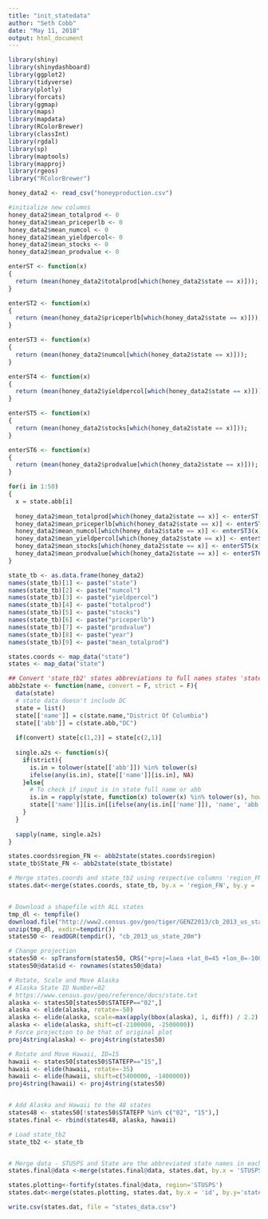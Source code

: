 ---
title: "init_statedata"
author: "Seth Cobb"
date: "May 11, 2018"
output: html_document
---

```{r setup, include=FALSE}

library(shiny)
library(shinydashboard)
library(ggplot2)
library(tidyverse)
library(plotly)
library(forcats)
library(ggmap)
library(maps)
library(mapdata)
library(RColorBrewer)
library(classInt)
library(rgdal)
library(sp)
library(maptools)
library(mapproj)
library(rgeos)
library("RColorBrewer")

honey_data2 <- read_csv("honeyproduction.csv")

#initialize new columns
honey_data2$mean_totalprod <- 0
honey_data2$mean_priceperlb <- 0
honey_data2$mean_numcol <- 0
honey_data2$mean_yieldpercol<- 0
honey_data2$mean_stocks <- 0
honey_data2$mean_prodvalue <- 0

enterST <- function(x)
{
  return (mean(honey_data2$totalprod[which(honey_data2$state == x)]));
}

enterST2 <- function(x)
{
  return (mean(honey_data2$priceperlb[which(honey_data2$state == x)]));
}

enterST3 <- function(x)
{
  return (mean(honey_data2$numcol[which(honey_data2$state == x)]));
}

enterST4 <- function(x)
{
  return (mean(honey_data2$yieldpercol[which(honey_data2$state == x)]));
}

enterST5 <- function(x)
{
  return (mean(honey_data2$stocks[which(honey_data2$state == x)]));
}

enterST6 <- function(x)
{
  return (mean(honey_data2$prodvalue[which(honey_data2$state == x)]));
}

for(i in 1:50)
{
  x = state.abb[i]
  
  honey_data2$mean_totalprod[which(honey_data2$state == x)] <- enterST(x)
  honey_data2$mean_priceperlb[which(honey_data2$state == x)] <- enterST2(x)
  honey_data2$mean_numcol[which(honey_data2$state == x)] <- enterST3(x)
  honey_data2$mean_yieldpercol[which(honey_data2$state == x)] <- enterST4(x)
  honey_data2$mean_stocks[which(honey_data2$state == x)] <- enterST5(x)
  honey_data2$mean_prodvalue[which(honey_data2$state == x)] <- enterST6(x)
}

state_tb <- as.data.frame(honey_data2)
names(state_tb)[1] <- paste("state")
names(state_tb)[2] <- paste("numcol")
names(state_tb)[3] <- paste("yieldpercol")
names(state_tb)[4] <- paste("totalprod")
names(state_tb)[5] <- paste("stocks")
names(state_tb)[6] <- paste("priceperlb")
names(state_tb)[7] <- paste("prodvalue")
names(state_tb)[8] <- paste("year")
names(state_tb)[9] <- paste("mean_totalprod")

states.coords <- map_data("state")
states <- map_data("state")

## Convert 'state_tb2' states abbreviations to full names states 'state_tb2$State_FN' using abb2state.R function (Thanks to Guangyang Li)
abb2state <- function(name, convert = F, strict = F){
  data(state)
  # state data doesn't include DC
  state = list()
  state[['name']] = c(state.name,"District Of Columbia")
  state[['abb']] = c(state.abb,"DC")
  
  if(convert) state[c(1,2)] = state[c(2,1)]
  
  single.a2s <- function(s){
    if(strict){
      is.in = tolower(state[['abb']]) %in% tolower(s)
      ifelse(any(is.in), state[['name']][is.in], NA)
    }else{
      # To check if input is in state full name or abb
      is.in = rapply(state, function(x) tolower(x) %in% tolower(s), how="list")
      state[['name']][is.in[[ifelse(any(is.in[['name']]), 'name', 'abb')]]]
    }
  }
  
  sapply(name, single.a2s)
}

states.coords$region_FN <- abb2state(states.coords$region)
state_tb$State_FN <- abb2state(state_tb$state)

# Merge states.coords and state_tb2 using respective columns 'region_FN' and 'State_FN'
states.dat<-merge(states.coords, state_tb, by.x = 'region_FN', by.y = 'State_FN')


# Download a shapefile with ALL states
tmp_dl <- tempfile()
download.file("http://www2.census.gov/geo/tiger/GENZ2013/cb_2013_us_state_20m.zip", tmp_dl)
unzip(tmp_dl, exdir=tempdir())
states50 <- readOGR(tempdir(), "cb_2013_us_state_20m")

# Change projection
states50 <- spTransform(states50, CRS("+proj=laea +lat_0=45 +lon_0=-100 +x_0=0 +y_0=0 +a=6370997 +b=6370997 +units=m +no_defs"))
states50@data$id <- rownames(states50@data)

# Rotate, Scale and Move Alaska
# Alaska State ID Number=02
# https://www.census.gov/geo/reference/docs/state.txt
alaska <- states50[states50$STATEFP=="02",]
alaska <- elide(alaska, rotate=-50)
alaska <- elide(alaska, scale=max(apply(bbox(alaska), 1, diff)) / 2.2)
alaska <- elide(alaska, shift=c(-2100000, -2500000))
# Force projection to be that of original plot
proj4string(alaska) <- proj4string(states50)

# Rotate and Move Hawaii, ID=15
hawaii <- states50[states50$STATEFP=="15",]
hawaii <- elide(hawaii, rotate=-35)
hawaii <- elide(hawaii, shift=c(5400000, -1400000))
proj4string(hawaii) <- proj4string(states50)


# Add Alaska and Hawaii to the 48 states
states48 <- states50[!states50$STATEFP %in% c("02", "15"),] 
states.final <- rbind(states48, alaska, hawaii)

# Load state_tb2
state_tb2 <- state_tb


# Merge data - STUSPS and State are the abbreviated state names in each dataset.
states.final@data <-merge(states.final@data, states.dat, by.x = 'STUSPS', by.y='state', sort = F, all.x=T)

states.plotting<-fortify(states.final@data, region='STUSPS')
states.dat<-merge(states.plotting, states.dat, by.x = 'id', by.y='state', sort = F, all.x=T)

write.csv(states.dat, file = "states_data.csv")

```

